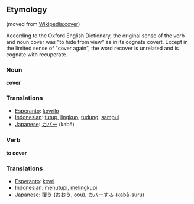 ==Etymology==
(moved from [[Wikipedia:cover]])

According to the Oxford English Dictionary, the original sense of the verb and noun cover was "to hide from view" as in its cognate covert. Except in the limited sense of "cover again", the word recover is unrelated and is cognate with recuperate.

=== Noun ===

'''cover'''

=== Translations ===
*[[Esperanto]]: [[kovrilo]]
*[[Indonesian]]: [[tutup]], [[lingkup]], [[tudung]], [[sampul]]
*[[Japanese]]: [[カバー]] (kabā)


=== Verb ===

'''to cover'''

=== Translations ===
*[[Esperanto]]: [[kovri]]
*[[Indonesian]]: [[tutup|menutupi]], [[lingkup|melingkupi]]
*[[Japanese]]: [[覆う]] ([[おおう]], oou), [[カバー]]する (kabā-suru)
